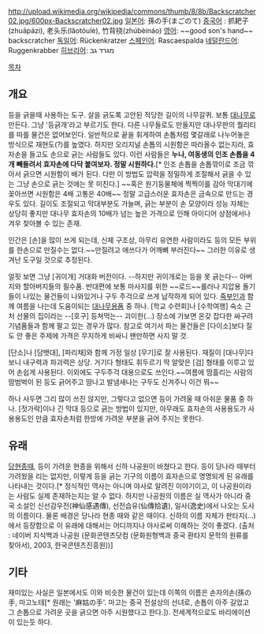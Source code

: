 http://upload.wikimedia.org/wikipedia/commons/thumb/8/8b/Backscratcher02.jpg/600px-Backscratcher02.jpg
[[일본어]]: 孫の手(まごのて)
[[중국어]] : 抓耙子(zhuāpázi), 老头乐(lǎotóulè), 竹背挠(zhúbèináo)
[[영어]]: ~~good son's hand~~ backscratcher
[[독일어]]: Rückenkratzer
[[스페인어]]: Rascaespalda
[[네덜란드어]]: Ruggenkrabber
[[히브리어]]: מגרד גב

[[목차]]
== 개요 ==
등을 긁을때 사용하는 도구. 살을 긁도록 고안된 적당한 길이의 나무갈퀴. 보통 [[대나무]]로 만든다. 그냥 '등긁개'라고 부르기도 한다.
다른 나무들로도 만들지만 대나무판의 퀄리티를 따를 물건은 없어보인다. 일반적으로 끝을 휘게하여 손톱처럼 몇갈래로 나누어놓은 방식으로 재현도(?)를 높였다. 하지만 오리지널 손톱의 시원함은 따라올수 없는지라, 효자손을 들고도 손으로 긁는 사람들도 있다. 이런 사람들은 '''누나, 여동생의 인조 손톱을 4개 빼돌려서 효자손에 다닥 붙여보자. 정말 시원하다.'''[* 인조 손톱을 손톱깎이로 조금 깎아서 긁으면 시원함이 배가 된다. 다만 이 방법도 압력을 정밀하게 조절해서 긁을 수 있는 그냥 손으로 긁는 것에는 못 미친다.] ~~혹은 원기둥물체에 찍찍이를 감아 막대기에꽂아쓰면 시원함은 4배 고통은 40배~~
정말 고급스러운 효자손은 금속으로 만드는 경우도 있다. 길이도 조절되고 막대부분도 가늘며, 긁는 부분이 손 모양이라 성능 자체는 상당히 좋지만 대나무 효자손의 10배가 넘는 높은 가격으로 인해 아이디어 상점에서나 겨우 찾아볼 수 있는 존재.

인간은 [손]을 많이 쓰게 되는데, 신체 구조상, 아무리 유연한 사람이라도 등의 모든 부위를 한손으로 만질수는 없다.~~만질려고 애쓰다가 어깨뼈 부러진다~~ 그러한 이유로 생겨난 도구일 것으로 추정된다.

얼핏 보면 그냥 [귀이개] 거대화 버전이다. --하지만 귀이개로는 등을 못 긁는다-- 아버지와 할아버지들의 필수품. 반대편에 보통 마사지를 위한 ~~로드~~롤러나 지압용 돌기들이 나있는 물건들이 나와있거나 구두 주걱으로 쓰게 납작하게 되어 있다. [[죽부인]]과 함께 여름을 나는데 도움이되는 [[대나무]]용품 중 하나. [학교 수련회]나 [수학여행] 숙소 근처 선물의 집이라는 --[호구] 등쳐먹는-- 괴이한(...) 장소에 가보면 온갖 잡다한 싸구려 기념품들과 함께 팔고 있는 경우가 많다. 참고로 여기서 파는 물건들은 [다이소]보다 질도 안 좋은 주제에 가격은 무지하게 비싸니 왠만하면 사지 말 것.

[단소]나 [담뱃대], [파리채]와 함께 가정 일상 [무기]로 잘 사용된다. 재질이 [대나무]다보니 내구력과 파괴력은 상당. 거기다 형태도 휘두르기 딱 알맞은 [검] 형태를 이루고 있어 손쉽게 사용된다. 이외에도 구두주걱 대용으로도 쓰인다.~~여름에 땀흘리는 사람의 땀범벅이 된 등도 긁어주고 땀나고 발냄새나는 구두도 신겨주니 이건 뭐~~

하나 사두면 그리 많이 쓰진 않지만, 그렇다고 없으면 등이 가려울 때 아쉬운 물품 중 하나. [젓가락]이나 긴 막대 등으로 긁는 방법이 있지만, 아무래도 효자손의 사용용도가 사용용도인 만큼 효자손처럼 한방에 가려운 부분을 긁어 주지는 못한다.
== 유래 ==
[[당현종]]때, 등이 가려운 현종을 위해서 신하 나공원이 바쳤다고 한다. 등이 당나라 때부터 가려웠을 리는 없지만, 이렇게 등을 긁는 기구의 이름이 효자손으로 명명되게 된 유래를 나타내는 것이다.[* 정식적인 역사는 아니며 야사로 알려진 이야기이고, 이 나공원이라는 사람도 실제 존재하는지는 알 수 없다. 하지만 나공원의 이름은 실 역사가 아니라 중국 소설인 신선감우전(神仙感遇傳), 선전습유(仙傳拾遺), 일사(逸史)에서 나오는 도사의 이름이다. 물론 배경은 당나라 현종 때와 같은 때이다. 신하의 이름 자체가 판타지(...)에서 등장함으로 이 유래에 대해서는 어디까지나 야사로써 이해하는 것이 좋겠다. (출처 : 네이버 지식백과 나공원 (문화콘텐츠닷컴 (문화원형백과 중국 환타지 문학의 원류를 찾아서), 2003, 한국콘텐츠진흥원))]

== 기타 ==
재미있는 사실은 일본에서도 이와 비슷한 물건이 있는데 이쪽의 이름은 손자의손(孫の手, 마고노테[* 원래는 '麻姑の手'. 마고는 중국 전설상의 선녀로, 손톱이 아주 길었고 그 손톱으로 가려운 곳을 긁으면 아주 시원했다고 한다.]). 전세계적으로도 바리에이션이 있는듯 하다.
